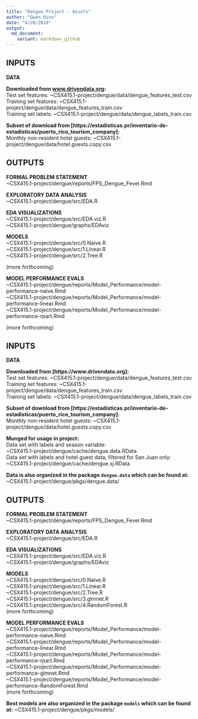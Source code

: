```yaml
---
title: "Dengue Project - Assets"
author: "Gwen Rino"
date: "4/20/2018"
output: 
  md_document:
    variant: markdown_github
---
```


## INPUTS

**DATA**

**Downloaded from [www.drivendata.org](www.drivendata.org):**  
Test set features: ~CSX415.1-project/dengue/data/dengue_features_test.csv  
Training set features: ~CSX415.1-project/dengue/data/dengue_features_train.csv  
Training set labels: ~CSX415.1-project/dengue/data/dengue_labels_train.csv

**Subset of download from [https://estadisticas.pr/inventario-de-estadisticas/puerto_rico_tourism_company]:**  
Monthly non-resident hotel guests: ~CSX415.1-project/dengue/data/hotel.guests.copy.csv

## OUTPUTS  

**FORMAL PROBLEM STATEMENT**  
~CSX415.1-project/dengue/reports/FPS_Dengue_Fever.Rmd

**EXPLORATORY DATA ANALYSIS**  
~CSX415.1-project/dengue/src/EDA.R

**EDA VISUALIZATIONS**  
~CSX415.1-project/dengue/src/EDA.viz.R  
~CSX415.1-project/dengue/graphs/EDAviz

**MODELS**  
~CSX415.1-project/dengue/src/0.Naive.R  
~CSX415.1-project/dengue/src/1.Linear.R  
~CSX415.1-project/dengue/src/2.Tree.R

(more forthcoming)

**MODEL PERFORMANCE EVALS**  
~CSX415.1-project/dengue/reports/Model_Performance/model-performance-naive.Rmd  
~CSX415.1-project/dengue/reports/Model_Performance/model-performance-linear.Rmd  
~CSX415.1-project/dengue/reports/Model_Performance/model-performance-rpart.Rmd

(more forthcoming)

INPUTS
------

**DATA**

**Downloaded from [https://www.drivendata.org]:**  
Test set features: ~CSX415.1-project/dengue/data/dengue\_features\_test.csv  
Training set features: ~CSX415.1-project/dengue/data/dengue\_features\_train.csv  
Training set labels: ~CSX415.1-project/dengue/data/dengue\_labels\_train.csv  

**Subset of download from [https://estadisticas.pr/inventario-de-estadisticas/puerto_rico_tourism_company]:**  
Monthly non-resident hotel guests: ~CSX415.1-project/dengue/data/hotel.guests.copy.csv

**Munged for usage in project:**  
Data set with labels and season variable:  
~CSX415.1-project/dengue/cache/dengue.data.RData  
Data set with labels and hotel guest data, filtered for San Juan only:  
~CSX415.1-project/dengue/cache/dengue.sj.RData  

**Data is also organized in the package `dengue.data` which can be found at:**
~CSX415.1-project/dengue/pkgs/dengue.data/  

OUTPUTS
-------

**FORMAL PROBLEM STATEMENT**  
~CSX415.1-project/dengue/reports/FPS\_Dengue\_Fever.Rmd

**EXPLORATORY DATA ANALYSIS**  
~CSX415.1-project/dengue/src/EDA.R

**EDA VISUALIZATIONS**  
~CSX415.1-project/dengue/src/EDA.viz.R  
~CSX415.1-project/dengue/graphs/EDAviz

**MODELS**  
~CSX415.1-project/dengue/src/0.Naive.R  
~CSX415.1-project/dengue/src/1.Linear.R  
~CSX415.1-project/dengue/src/2.Tree.R  
~CSX415.1-project/dengue/src/3.glmnet.R  
~CSX415.1-project/dengue/src/4.RandomForest.R  
(more forthcoming)

**MODEL PERFORMANCE EVALS**  
~CSX415.1-project/dengue/reports/Model\_Performance/model-performance-naive.Rmd  
~CSX415.1-project/dengue/reports/Model\_Performance/model-performance-linear.Rmd  
~CSX415.1-project/dengue/reports/Model\_Performance/model-performance-rpart.Rmd  
~CSX415.1-project/dengue/reports/Model\_Performance/model-performance-glmnet.Rmd  
~CSX415.1-project/dengue/reports/Model\_Performance/model-performance-RandomForest.Rmd  
(more forthcoming)

**Best models are also organized in the package `models` which can be found at:**
~CSX415.1-project/dengue/pkgs/models/